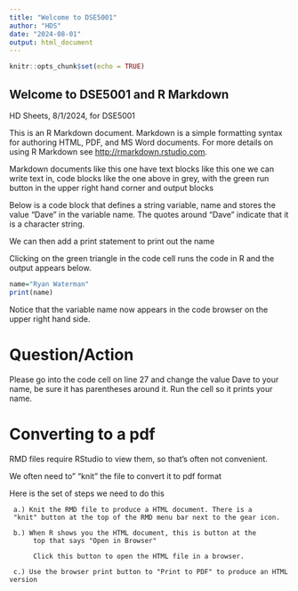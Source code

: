 ```yaml
---
title: "Welcome to DSE5001"
author: "HDS"
date: "2024-08-01"
output: html_document
---
```


```r
knitr::opts_chunk$set(echo = TRUE)
```

## Welcome to DSE5001 and R Markdown

HD Sheets, 8/1/2024,  for DSE5001

This is an R Markdown document. Markdown is a simple formatting syntax for authoring HTML, PDF, and MS Word documents. For more details on using R Markdown see <http://rmarkdown.rstudio.com>.

Markdown documents like this one have text blocks like this one we can write text in,  code blocks like the one above in grey, with the green run button in the upper right hand corner and output blocks

Below is a code block that defines a string variable, name and stores the value "Dave" in the variable name.   The quotes around "Dave" indicate that it is a character string.

We can then add a print statement to print out the name

Clicking on the green triangle in the code cell runs the code in R and the output appears below.

```R
name="Ryan Waterman"
print(name)
```
Notice that the variable name now appears in the code browser on the 
upper right hand side.

# Question/Action

Please go into the code cell on line 27 and change the value Dave to your name, be sure it has parentheses around it.  Run the cell so it 
prints your name.

# Converting to a pdf

RMD files require RStudio to view them, so that's often not convenient.

We often need to" "knit" the file to convert it to pdf format

Here is the set of steps we need to do this

     a.) Knit the RMD file to produce a HTML document. There is a  
     "knit" button at the top of the RMD menu bar next to the gear icon.

     b.) When R shows you the HTML document, this is button at the   
          top that says "Open in Browser"

          Click this button to open the HTML file in a browser.   

     c.) Use the browser print button to "Print to PDF" to produce an HTML version


